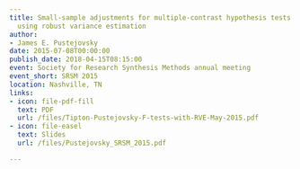 ```yaml
---
title: Small-sample adjustments for multiple-contrast hypothesis tests of meta-regressions
  using robust variance estimation
author:
- James E. Pustejovsky
date: 2015-07-08T00:00:00
publish_date: 2018-04-15T08:15:00
event: Society for Research Synthesis Methods annual meeting
event_short: SRSM 2015
location: Nashville, TN
links:
- icon: file-pdf-fill
  text: PDF
  url: /files/Tipton-Pustejovsky-F-tests-with-RVE-May-2015.pdf
- icon: file-easel
  text: Slides
  url: /files/Pustejovsky_SRSM_2015.pdf

---
```




